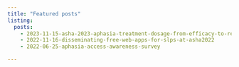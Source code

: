 ```yaml
---
title: "Featured posts"
listing:
  posts:
    - 2023-11-15-asha-2023-aphasia-treatment-dosage-from-efficacy-to-real-world-evidence
    - 2022-11-16-disseminating-free-web-apps-for-slps-at-asha2022
    - 2022-06-25-aphasia-access-awareness-survey

---
```




